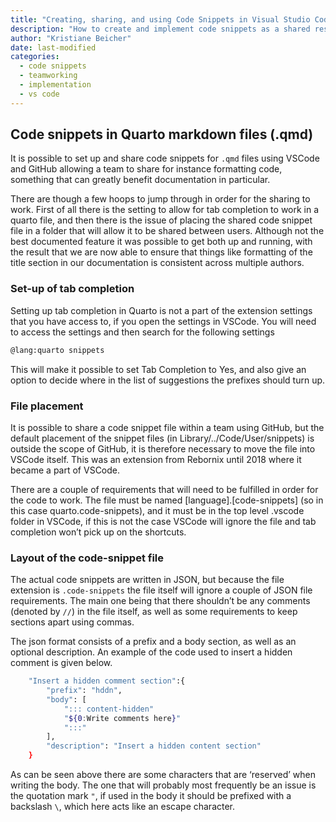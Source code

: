 ```yaml
---
title: "Creating, sharing, and using Code Snippets in Visual Studio Code"
description: "How to create and implement code snippets as a shared resource using GitHub."
author: "Kristiane Beicher"
date: last-modified
categories:
  - code snippets
  - teamworking
  - implementation
  - vs code
---
```

<!--TODO May want to move this somewhere else, maybe placed with some of the guidance documentation that Signe is writing?-->

## Code snippets in Quarto markdown files (.qmd)

It is possible to set up and share code snippets for `.qmd` files using VSCode and GitHub allowing a team to share for instance formatting code, something that can greatly benefit documentation in particular.

There are though a few hoops to jump through in order for the sharing to work.  First of all there is the setting to allow for tab completion to work in a quarto file, and then there is the issue of placing the shared code snippet file in a folder that will allow it to be shared between users.  Although not the best documented feature it was possible to get both up and running, with the result that we are now able to ensure that things like formatting of the title section in our documentation is consistent across multiple authors.

### Set-up of tab completion

Setting up tab completion in Quarto is not a part of the extension settings that you have access to, if you open the settings in VSCode.  You will need to access the settings and then search for the following settings

``` bash
@lang:quarto snippets
```

This will make it possible to set Tab Completion to Yes, and also give an option to decide where in the list of suggestions the prefixes should turn up.

### File placement

It is possible to share a code snippet file within a team using GitHub, but the default placement of the snippet files (in Library/../Code/User/snippets) is outside the scope of GitHub, it is therefore necessary to move the file into VSCode itself.  This was an extension from Rebornix until 2018 where it became a part of VSCode.  

There are a couple of requirements that will need to be fulfilled in order for the code to work.  The file must be named [language].[code-snippets] (so in this case quarto.code-snippets), and it must be in the top level .vscode folder in VSCode, if this is not the case VSCode will ignore the file and tab completion won't pick up on the shortcuts.

### Layout of the code-snippet file

The actual code snippets are written in JSON, but because the file extension is `.code-snippets` the file itself will ignore a couple of JSON file requirements.  The main one being that there shouldn't be any comments (denoted by `//`) in the file itself, as well as some requirements to keep sections apart using commas.

<!--TODO: check with team if the comma thing is actually a thing in json -->

The json format consists of a prefix and a body section, as well as an optional description.  An example of the code used to insert a hidden comment is given below.

``` bash
	"Insert a hidden comment section":{
		"prefix": "hddn",
		"body": [
			"::: content-hidden" 
			"${0:Write comments here}"
			":::"
		],
		"description": "Insert a hidden content section"
	}
```

As can be seen above there are some characters that are 'reserved' when writing the body.  The one that will probably most frequently be an issue is the quotation mark `"`, if used in the body it should be prefixed with a backslash `\`, which here acts like an escape character.

<!--TODO Do we want to maintain a list of code snippets here?-->
